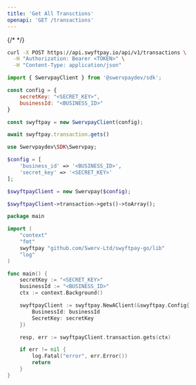```yaml
---
title: 'Get All Transctions'
openapi: 'GET /transactions'
---
```


{/* <Snippet file="authorization.mdx" /> */}
<RequestExample>

```bash cURL
curl -X POST https://api.swyftpay.io/api/v1/transactions \
  -H "Authorization: Bearer <TOKEN>" \
  -H "Content-Type: application/json"
```

```javascript Node.js
import { SwervpayClient } from '@swervpaydev/sdk';

const config = {
    secretKey: "<SECRET_KEY>",
    businessId: "<BUSINESS_ID>"
}

const swyftpay = new SwervpayClient(config);

await swyftpay.transaction.gets()
```

```php PHP
use Swervpaydev\SDK\Swervpay;

$config = [
	'business_id' => '<BUSINESS_ID>',
	'secret_key' => '<SECRET_KEY>'
];

$swyftpayClient = new Swervpay($config);

$swyftpayClient->transaction->gets()->toArray();
```


```go Go
package main

import (
	"context"
	"fmt"
	swyftpay "github.com/Swerv-Ltd/swyftpay-go/lib"
	"log"
)

func main() {
	secretKey := "<SECRET_KEY>"
    businessId := "<BUSINESS_ID>"
	ctx := context.Background()

	swyftpayClient := swyftpay.NewAClient(&swyftpay.Config{
        BusinessId: businessId
        SecretKey: secretKey
    })

	resp, err := swyftpayClient.transaction.gets(ctx)

	if err != nil {
		log.Fatal("error", err.Error())
		return
	}
}
```

</RequestExample>
